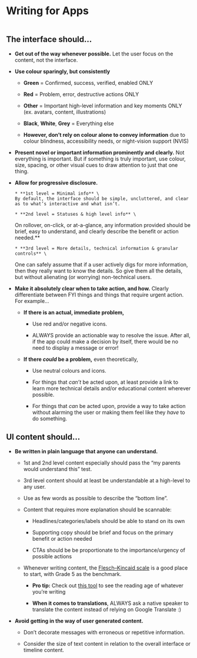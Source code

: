 
<Meta title="Content/Writing for Apps" />

# **Writing for Apps**

<img src="/img/hero_apps.jpg" alt="" />

## The interface should…

- **Get out of the way whenever possible.** Let the user focus on the content, not the interface.

- **Use colour sparingly, but consistently**

  - **Green** = Confirmed, success, verified, enabled ONLY

  - **Red** = Problem, error, destructive actions ONLY

  - **Other** = Important high-level information and key moments ONLY (ex. avatars, content, illustrations)

  - **Black**, **White**, **Grey** = Everything else

  - **However, don’t rely on colour alone to convey information** due to colour blindness, accessibility needs, or night-vision support (NVIS)

- **Present novel or important information prominently and clearly.** Not everything is important. But if something is truly important, use colour, size, spacing, or other visual cues to draw attention to just that one thing.

- **Allow for progressive disclosure.**

      * **1st level = Minimal info** \
      By default, the interface should be simple, uncluttered, and clear as to what’s interactive and what isn’t.

      * **2nd level = Statuses & high level info** \

  On rollover, on-click, or at-a-glance, any information provided should be brief, easy to understand, and clearly describe the benefit or action needed.\*\*

      * **3rd level = More details, technical information & granular controls** \

  One can safely assume that if a user actively digs for more information, then they really want to know the details. So give them all the details, but without alienating (or worrying) non-technical users.

- **Make it absolutely clear when to take action, and how.** Clearly differentiate between FYI things and things that require urgent action. For example…

  - **If there is an actual, immediate problem,**

    - Use red and/or negative icons.

    - ALWAYS provide an actionable way to resolve the issue. After all, if the app could make a decision by itself, there would be no need to display a message or error!

  - **If there _could_ be a problem,** even theoretically,

    - Use neutral colours and icons.

    - For things that _can’t_ be acted upon, at least provide a link to learn more technical details and/or educational content wherever possible.

    - For things that _can_ be acted upon, provide a way to take action without alarming the user or making them feel like they _have_ to do something.

## UI content should…

- **Be written in plain language that anyone can understand.**

  - 1st and 2nd level content especially should pass the “my parents would understand this” test.

  - 3rd level content should at least be understandable at a high-level to any user.

  - Use as few words as possible to describe the “bottom line”.

  - Content that requires more explanation should be scannable:

    - Headlines/categories/labels should be able to stand on its own

    - Supporting copy should be brief and focus on the primary benefit or action needed

    - CTAs should be be proportionate to the importance/urgency of possible actions

  - Whenever writing content, the [Flesch–Kincaid scale](https://readable.com/readability/flesch-reading-ease-flesch-kincaid-grade-level/) is a good place to start, with Grade 5 as the benchmark.

    - **Pro tip:** Check out [this tool](https://hemingwayapp.com/) to see the reading age of whatever you’re writing

    - **When it comes to translations**, ALWAYS ask a native speaker to translate the content instead of relying on Google Translate :)

- **Avoid getting in the way of user generated content.**

  - Don’t decorate messages with erroneous or repetitive information.

  - Consider the size of text content in relation to the overall interface or timeline content.
